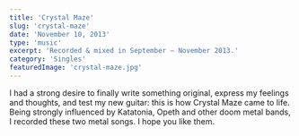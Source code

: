 ```yaml
---
title: 'Crystal Maze'
slug: 'crystal-maze'
date: 'November 10, 2013'
type: 'music'
excerpt: 'Recorded & mixed in September — November 2013.'
category: 'Singles'
featuredImage: 'crystal-maze.jpg'
---
```


I had a strong desire to finally write something original, express my feelings
and thoughts, and test my new guitar: this is how Crystal Maze came to life.
Being strongly influenced by Katatonia, Opeth and other doom metal bands, I
recorded these two metal songs. I hope you like them.

